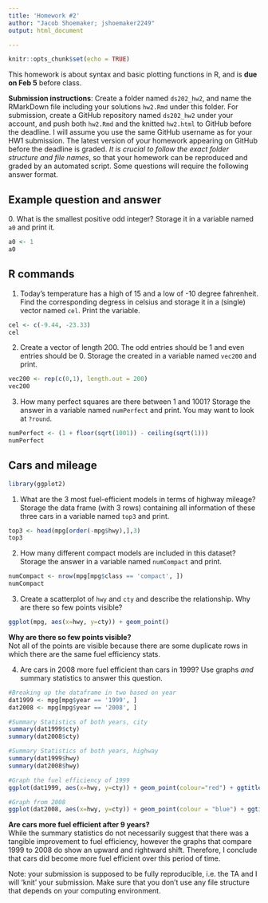 ```yaml
---
title: 'Homework #2'
author: "Jacob Shoemaker; jshoemaker2249"
output: html_document

---
```


```r
knitr::opts_chunk$set(echo = TRUE)
```

This homework is about syntax and basic plotting functions in R, and is **due on Feb 5** before class.

**Submission instructions**: Create a folder named `ds202_hw2`, and name the RMarkDown file including your solutions `hw2.Rmd` under this folder. For submission, create a GitHub repository named `ds202_hw2` under your account, and push both `hw2.Rmd` and the knitted `hw2.html` to GitHub before the deadline. I will assume you use the same GitHub username as for your HW1 submission. The latest version of your homework appearing on GitHub before the deadline is graded. *It is crucial to follow the exact folder structure and file names*, so that your homework can be reproduced and graded by an automated script. Some questions will require the following answer format.

## Example question and answer
0\. What is the smallest positive odd integer? Storage it in a variable named `a0` and print it.

```r
a0 <- 1
a0
```

## R commands
1. Today's temperature has a high of 15 and a low of -10 degree fahrenheit.  Find the corresponding degress in celsius and storage it in a (single) vector named `cel`. Print the variable.
```r
cel <- c(-9.44, -23.33)
cel
```
2. Create a vector of length 200. The odd entries should be 1 and even entries should be 0. Storage the created in a variable named `vec200` and print.
```r
vec200 <- rep(c(0,1), length.out = 200)
vec200
```
3. How many perfect squares are there between 1 and 1001? Storage the answer in a  variable named `numPerfect` and print. You may want to look at `?round`.
```r
numPerfect <- (1 + floor(sqrt(1001)) - ceiling(sqrt(1)))
numPerfect
```

## Cars and mileage

```r
library(ggplot2)
```
1. What are the 3 most fuel-efficient models in terms of highway mileage? Storage the data frame (with 3 rows) containing all information of these three cars in a variable named `top3` and print.

```r
top3 <- head(mpg[order(-mpg$hwy),],3)
top3
```

2. How many different compact models are included in this dataset? Storage the answer in  a variable named `numCompact` and print.
```r
numCompact <- nrow(mpg[mpg$class == 'compact', ])
numCompact
```
3. Create a scatterplot of `hwy` and `cty` and describe the relationship. Why are there so few points visible?
```r
ggplot(mpg, aes(x=hwy, y=cty)) + geom_point()
```

**Why are there so few points visible?**  
Not all of the points are visible because there are some duplicate rows in which there are the same fuel efficiency stats.  

4. Are cars in 2008 more fuel efficient than cars in 1999? Use graphs *and* summary statistics to answer this question. 

```r
#Breaking up the dataframe in two based on year
dat1999 <- mpg[mpg$year == '1999', ]
dat2008 <- mpg[mpg$year == '2008', ]

#Summary Statistics of both years, city
summary(dat1999$cty)
summary(dat2008$cty)

#Summary Statistics of both years, highway
summary(dat1999$hwy)
summary(dat2008$hwy)

#Graph the fuel efficiency of 1999
ggplot(dat1999, aes(x=hwy, y=cty)) + geom_point(colour="red") + ggtitle("Fuel Efficiency in 1999")

#Graph from 2008
ggplot(dat2008, aes(x=hwy, y=cty)) + geom_point(colour = "blue") + ggtitle("Fuel Efficiency in 2008")
```

**Are cars more fuel efficient after 9 years?**  
While the summary statistics do not necessarily suggest that there was a tangible improvement to fuel efficiency, however the graphs that compare 1999 to 2008 do show an upward and rightward shift. Therefore, I conclude that cars did become more fuel efficient over this period of time. 


Note: your submission is supposed to be fully reproducible, i.e. the TA and I will 'knit' your submission. Make sure that you don't use any file structure that depends on your computing environment.